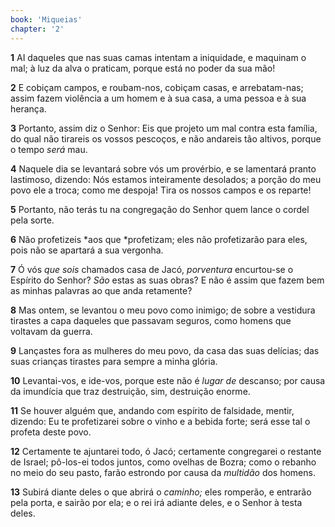 ```yaml
---
book: 'Miqueias'
chapter: '2'
---
```


**1** AI daqueles que nas suas camas intentam a iniquidade, e maquinam o mal; à luz da alva o praticam, porque está no poder da sua mão!

**2** E cobiçam campos, e roubam-nos, cobiçam casas, e arrebatam-nas; assim fazem violência a um homem e à sua casa, a uma pessoa e à sua herança.

**3** Portanto, assim diz o Senhor: Eis que projeto um mal contra esta família, do qual não tirareis os vossos pescoços, e não andareis tão altivos, porque o tempo _será_ mau.

**4** Naquele dia se levantará sobre vós um provérbio, e se lamentará pranto lastimoso, dizendo: Nós estamos inteiramente desolados; a porção do meu povo ele a troca; como me despoja! Tira os nossos campos e os reparte!

**5** Portanto, não terás tu na congregação do Senhor quem lance o cordel pela sorte.

**6** Não profetizeis *aos que *profetizam; eles não profetizarão para eles, pois não se apartará a sua vergonha.

**7** Ó vós _que sois_ chamados casa de Jacó, _porventura_ encurtou-se o Espírito do Senhor? _São_ estas as suas obras? E não é assim que fazem bem as minhas palavras ao que anda retamente?

**8** Mas ontem, se levantou o meu povo como inimigo; de sobre a vestidura tirastes a capa daqueles que passavam seguros, como homens que voltavam da guerra.

**9** Lançastes fora as mulheres do meu povo, da casa das suas delícias; das suas crianças tirastes para sempre a minha glória.

**10** Levantai-vos, e ide-vos, porque este não é _lugar de_ descanso; por causa da imundícia que traz destruição, sim, destruição enorme.

**11** Se houver alguém que, andando com espírito de falsidade, mentir, dizendo: Eu te profetizarei sobre o vinho e a bebida forte; será esse tal o profeta deste povo.

**12** Certamente te ajuntarei todo, ó Jacó; certamente congregarei o restante de Israel; pô-los-ei todos juntos, como ovelhas de Bozra; como o rebanho no meio do seu pasto, farão estrondo por causa da _multidão_ dos homens.

**13** Subirá diante deles o que abrirá o _caminho;_ eles romperão, e entrarão pela porta, e sairão por ela; e o rei irá adiante deles, e o Senhor à testa deles.
